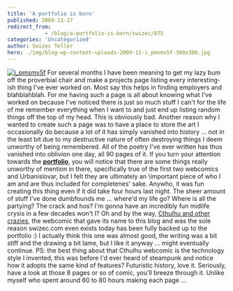 ```yaml
---
title: 'A portfolio is born'
published: 2009-11-17
redirect_from: 
            - /blog/a-portfolio-is-born/swizec/875
categories: 'Uncategorized'
author: Swizec Teller
hero: ./img/blog-wp-content-uploads-2009-11-i_pmsmv5f-300x300.jpg
---
```

[![i_pmsmv5f](./img/blog-wp-content-uploads-2009-11-i_pmsmv5f-300x300.jpg "i_pmsmv5f")](http://swizec.com/blog/wp-content/uploads/2009/11/i_pmsmv5f.jpg) For several months I have been meaning to get my lazy bum off the proverbial chair and make a projects page listing every interesting-ish thing I've ever worked on. Most say this helps in finding employers and blahblahblah. For me having such a page is all about knowing what I've worked on because I've noticed there is just so much stuff I can't for the life of me remember everything when I want to and just end up listing random things off the top of my head. This is obviously bad. Another reason why I wanted to create such a page was to have a place to store the art I occasionally do because a lot of it has simply vanished into history ... not in the least bit due to my destructive nature of often destroying things I deem unworthy of being remembered. All of the poetry I've ever written has thus vanished into oblivion one day, all 90 pages of it. If you turn your attention towards the [**portfolio**](http://swizec.com/blog/projects-portfolio), you will notice that there are some things really unworthy of mention in there, specifically true of the first two webcomics and Urbanislovar, but I felt they are ultimately an \\important piece of who I am and are thus included for completenes' sake. Anywho, it was fun creating this thing even if it did take four hours last night. The sheer amount of stuff I've done dumbfounds me ... where'd my life go? Where is all the partying? The crack and hos? I'm gonna have an incredibly fun midlife crysis in a few decades won't I? Oh and by the way, [Cthulhu and other crazies](http://swizec.com/blog/projects-portfolio), the webcomic that gave its name to this blog and was the sole reason swizec.com even exists today has been fully backed up to the portfolio :) I actually think this one was almost good, the writing was a bit stiff and the drawing a bit lame, but I like it anyway ... might eventually continue. PS: the best thing about that Cthulhu webcomic is the technology style I invented, this was before I'd ever heard of steampunk and notice how it adopts the same kind of features? Futuristic history, love it. Seriously, have a look at those 8 pages or so of comic, you'll breeze through it. Unlike myself who spent around 60 to 80 hours making each page ...
